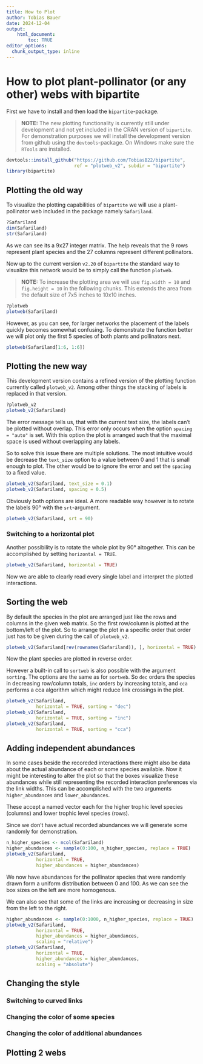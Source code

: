 ```yaml
---
title: How to Plot
author: Tobias Bauer
date: 2024-12-04
output: 
    html_document:
        toc: TRUE
editor_options: 
  chunk_output_type: inline
---
```


# How to plot plant-pollinator (or any other) webs with bipartite

First we have to install and then load the `bipartite`-package.

> **NOTE:** The new plotting functionality is currently still under development and not yet included in the CRAN version of `bipartite`. For demonstration purposes we will install the development version from github using the `devtools`-package. On Windows make sure the `RTools` are installed.

```r
devtools::install_github("https://github.com/TobiasB22/bipartite", 
                         ref = "plotweb_v2", subdir = "bipartite")
library(bipartite)
```

## Plotting the old way

To visualize the plotting capabilities of `bipartite` we will use a plant-pollinator web included in the package namely `Safariland`.

```r
?Safariland
dim(Safariland)
str(Safariland)
```

As we can see its a 9x27 integer matrix. The help reveals that the 9 rows represent plant species and the 27 columns represent different pollinators.

Now up to the current version `v2.20` of `bipartite` the standard way to visualize this network would be to simply call the function `plotweb`.

> **NOTE:** To increase the plotting area we will use `fig.width = 10` and `fig.height = 10` in the following chunks. This extends the area from the default size of 7x5 inches to 10x10 inches.

```r
?plotweb
plotweb(Safariland)
```

However, as you can see, for larger networks the placement of the labels quickly becomes somewhat confusing. To demonstrate the function better we will plot only the first 5 species of both plants and pollinators next.

```r
plotweb(Safariland[1:6, 1:6])
```

## Plotting the new way

This development version contains a refined version of the plotting function currently called `plotweb_v2`. Among other things the stacking of labels is replaced in that version.

```r
?plotweb_v2
plotweb_v2(Safariland)
```

The error message tells us, that with the current text size, the labels can't be plotted without overlap. This error only occurs when the option `spacing = "auto"` is set. With this option the plot is arranged such that the maximal space is used without overlapping any labels.

So to solve this issue there are multiple solutions. The most intuitive would be decrease the `text_size` option to a value between 0 and 1 that is small enough to plot. The other would be to ignore the error and set the `spacing` to a fixed value.

```r
plotweb_v2(Safariland, text_size = 0.1)
plotweb_v2(Safariland, spacing = 0.5)
```

Obviously both options are ideal. A more readable way however is to rotate the labels 90° with the `srt`-argument.

```r
plotweb_v2(Safariland, srt = 90)
```

### Switching to a horizontal plot

Another possibility is to rotate the whole plot by 90° altogether. This can be accomplished by setting `horizontal = TRUE`.

```r
plotweb_v2(Safariland, horizontal = TRUE)
```

Now we are able to clearly read every single label and interpret the plotted interactions.

## Sorting the web

By default the species in the plot are arranged just like the rows and columns in the given web matrix. So the first row/column is plotted at the bottom/left of the plot. So to arrange the plot in a specific order that order just has to be given during the call of `plotweb_v2`.

```r
plotweb_v2(Safariland[rev(rownames(Safariland)), ], horizontal = TRUE)
```

Now the plant species are plotted in reverse order.

However a built-in call to `sortweb` is also possible with the argument `sorting`. The options are the same as for `sortweb`. So `dec` orders the species in decreasing row/column totals, `inc` orders by increasing totals, and `cca` performs a cca algorithm which might reduce link crossings in the plot.

```r
plotweb_v2(Safariland, 
           horizontal = TRUE, sorting = "dec")
plotweb_v2(Safariland, 
           horizontal = TRUE, sorting = "inc")
plotweb_v2(Safariland, 
           horizontal = TRUE, sorting = "cca")
```

## Adding independent abundances

In some cases beside the recoreded interactions there might also be data about the actual abundance of each or some species available. Now it might be interesting to alter the plot so that the boxes visualize these abundances while still representing the recorded interaction preferences via the link widths. This can be accomplished with the two arguments `higher_abundances` and `lower_abundances`.

These accept a named vector each for the higher trophic level species (columns) and lower trophic level species (rows).

Since we don't have actual recorded abundances we will generate some randomly for demonstration.

```r
n_higher_species <- ncol(Safariland)
higher_abundances <- sample(0:100, n_higher_species, replace = TRUE)
plotweb_v2(Safariland, 
           horizontal = TRUE,
           higher_abundances = higher_abundances)
```

We now have abundances for the pollinator species that were randomly drawn form a uniform distribution between 0 and 100. As we can see the box sizes on the left are more homogenous.

We can also see that some of the links are increasing or decreasing in size from the left to the right.

```r
higher_abundances <- sample(0:1000, n_higher_species, replace = TRUE)
plotweb_v2(Safariland, 
           horizontal = TRUE,
           higher_abundances = higher_abundances,
           scaling = "relative")
plotweb_v2(Safariland, 
           horizontal = TRUE,
           higher_abundances = higher_abundances,
           scaling = "absolute")
```

## Changing the style

### Switching to curved links

### Changing the color of some species

### Changing the color of additional abundances

## Plotting 2 webs
